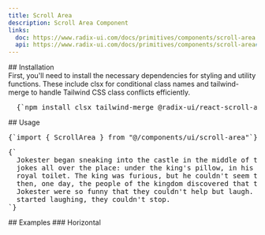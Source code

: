 ```yaml
---
title: Scroll Area
description: Scroll Area Component
links:
  doc: https://www.radix-ui.com/docs/primitives/components/scroll-area
  api: https://www.radix-ui.com/docs/primitives/components/scroll-area#api-reference
---
```


<ComponentPreview name="scroll-area-demo" />
## Installation
<div className="not-prose md:px-0 px-4">
<Step>
<StepItem title="Install Dependencies">
First, you'll need to install the necessary dependencies for styling and utility functions. These include <MdxBadge>clsx</MdxBadge> for conditional class names and <MdxBadge>tailwind-merge</MdxBadge> to handle Tailwind CSS class conflicts efficiently.

<Pre className="language-bash">
  {`npm install clsx tailwind-merge @radix-ui/react-scroll-area`}
</Pre>

</StepItem>
  <StepItem title="Create utils.ts"> 
  <ComponentUtilsText/>
  <ComponentUtils/>
  </StepItem>
<StepItem title="Create Scroll-Area Component">
  <ComponentSource name="scroll-area" />
  </StepItem>
</Step>
</div>
## Usage
<div className="not-prose space-y-6">
<Pre>{`import { ScrollArea } from "@/components/ui/scroll-area"`}</Pre>
<Pre>{`<ScrollArea className="h-[200px] w-[350px] rounded-md border p-4">
  Jokester began sneaking into the castle in the middle of the night and leaving
  jokes all over the place: under the king's pillow, in his soup, even in the
  royal toilet. The king was furious, but he couldn't seem to stop Jokester. And
  then, one day, the people of the kingdom discovered that the jokes left by
  Jokester were so funny that they couldn't help but laugh. And once they
  started laughing, they couldn't stop.
</ScrollArea>`}</Pre>
</div>
## Examples
### Horizontal
<ComponentPreview name="scroll-area-demo" variant="horizontal" />
